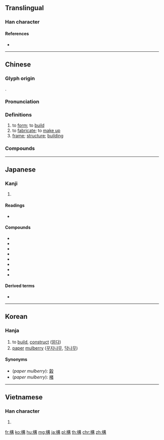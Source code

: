 {{character info/new}}
{{also|构|横}}
==Translingual==

===Han character===
{{Han char|rn=75|rad=木|as=10|sn=14|four=45947|canj=DTTB|ids=⿰木冓}}

====References====
* {{Han ref|kx=0546.070|dkj=15317|dj=0933.210|hdz=21259.070|uh=69CB|ud=27083|bh=BA63|bd=47715}}

----

==Chinese==
{{zh-forms|s=构}}

===Glyph origin===
{{Han etym}}
{{Han compound|木|冓|c1=s|c2=p|t1=wood|ls=psc}}.

===Pronunciation===
{{zh-pron
|m=gòu
|c=kau3,gau3
|h=pfs=kiêu/kieu
|mn=qz:kiò/tw,xm,zz:kò͘
|mc=y
|oc=y
|ma=
|cat=v,n
}}

===Definitions===
{{zh-hanzi}}

# to [[form]]; to [[build]]
# to [[fabricate]]; to [[make up]]
# [[frame]]; [[structure]]; [[building]]

===Compounds===
{{zh-der|構詞法|構架|構件|構建|構思|構圖|構陷|構想|構型|構怨|構造|構造單元|構造地震|構造運動|構築|構築物|向壁虛構|佳構劇|建構|人口結構|堂構|主從架構|分子結構|宏構|宿構|儲油構造|嵌版構造|堂構更新|慈善機構|異構|民意機構|構釁|構擬|生態結構|構形|機構|構工|構會|板塊構造|憑虛構象|秦王構石|構精|構怨連兵|構訟不息|生產結構|構成|構兵|構詞惑眾|架構|權力結構|構成主義|解構|締構|虛構|肯構肯堂|讒構|結構|肯堂肯構|結構主義}}

----

==Japanese==

===Kanji===
{{ja-kanji|grade=5|rs=木10}}

# {{defn|lang=ja|sort=木10}}

====Readings====
* {{ja-readings|goon=[[く]] (ku) {{non-joyo-reading}}|kanon=[[こう]] (kō)|kun=[[かまえる]] ([[構える]], kamaeru), [[かまえ]] ([[構え]], kamae), [[かまう]] ([[構う]], kamau)}}

====Compounds====
* {{ja-r|構外|こうがい}}
* {{ja-r|構成|こうせい}}
* {{ja-r|構図|こうず}}
* {{ja-r|構想|こうそう}}
* {{ja-r|構造|こうぞう}}
* {{ja-r|構築|こうちく}}
* {{ja-r|構内|こうない}}
* {{ja-r|構文|こうぶん}}

====Derived terms====
* {{ja-r|構いません|かまいません}}

----

==Korean==

===Hanja===
{{ko-hanja|hangeul=구|eumhun=|rv=gu|mr=ku|y=kwu}}

{{wikipedia|paper mulberry}}
# to [[build]], [[construct]] ([[얽다]])
# [[paper]] [[mulberry]] ([[꾸지나무]], [[닥나무]])

====Synonyms====
* (''paper mulberry''): [[榖]]
* (''paper mulberry''): [[楮]]

----

==Vietnamese==

===Han character===
{{vi-hantu|cấu|rs=木10}}

# {{defn|lang=vi|sort=木10}}

[[fr:構]]
[[ko:構]]
[[hu:構]]
[[mg:構]]
[[ja:構]]
[[pl:構]]
[[th:構]]
[[chr:構]]
[[zh:構]]